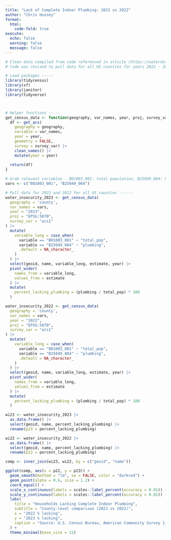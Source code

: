 ```yaml
---
title: "Lack of Complete Indoor Plumbing: 2023 vs 2022"
author: "Chris Hussey"
format:
  html:
    code-fold: true
execute:
  echo: false
  warning: false
  message: false
---
```


```r
# Clean data compiled from code referenced in article (https://waterdata.usgs.gov/blog/acs-maps/). 
# Code was revised to pull data for all US counties for years 2022 - 2023.

# Load packages -----
library(tidycensus)
library(sf) 
library(janitor) 
library(tidyverse)



# Helper functions -----
get_census_data <- function(geography, var_names, year, proj, survey_var) {
  df <- get_acs(
    geography = geography,
    variable = var_names,
    year = year,
    geometry = FALSE,
    survey = survey_var) |>
    clean_names() |>
    mutate(year = year)
  
  return(df) 
}

# Grab relevant variables - B01003_001: total population, B25049_004: households lacking plumbing----
vars <- c("B01003_001", "B25049_004")

# Pull data for 2023 and 2022 for all US counties ------
water_insecurity_2023 <- get_census_data(
  geography = 'county', 
  var_names = vars, 
  year = "2023", 
  proj = "EPSG:5070", 
  survey_var = "acs1"
) |>
  mutate(
    variable_long = case_when(
      variable == "B01003_001" ~ "total_pop",
      variable == "B25049_004" ~ "plumbing",
      .default = NA_character_  
    )
  ) |> 
  select(geoid, name, variable_long, estimate, year) |> 
  pivot_wider(
    names_from = variable_long,
    values_from = estimate
  ) |> 
  mutate(
    percent_lacking_plumbing = (plumbing / total_pop) * 100
  )

water_insecurity_2022 <- get_census_data(
  geography = 'county', 
  var_names = vars, 
  year = "2022", 
  proj = "EPSG:5070", 
  survey_var = "acs1"
) |>
  mutate(
    variable_long = case_when(
      variable == "B01003_001" ~ "total_pop",
      variable == "B25049_004" ~ "plumbing",
      .default = NA_character_  
    )
  ) |> 
  select(geoid, name, variable_long, estimate, year) |> 
  pivot_wider(
    names_from = variable_long,
    values_from = estimate
  ) |> 
  mutate(
    percent_lacking_plumbing = (plumbing / total_pop) * 100
  )
```

```r

wi23 <- water_insecurity_2023 |> 
  as.data.frame() |> 
  select(geoid, name, percent_lacking_plumbing) |> 
  rename(p23 = percent_lacking_plumbing)

wi22 <- water_insecurity_2022 |> 
  as.data.frame() |> 
  select(geoid, name, percent_lacking_plumbing) |> 
  rename(p22 = percent_lacking_plumbing)

comp <- inner_join(wi23, wi22, by = c("geoid", "name"))


```

```r
ggplot(comp, aes(x = p22, y = p23)) +
  geom_smooth(method = "lm", se = FALSE, color = "darkred") +
  geom_point(alpha = 0.6, size = 1.2) +
  coord_equal() +
  scale_x_continuous(labels = scales::label_percent(accuracy = 0.01)) +
  scale_y_continuous(labels = scales::label_percent(accuracy = 0.01)) +
  labs(
    title = "Households Lacking Complete Indoor Plumbing",
    subtitle = "County-level comparison (2023 vs 2022)",
    x = "2022 % lacking",
    y = "2023 % lacking",
    caption = "Source: U.S. Census Bureau, American Community Survey 1-year via tidycensus"
  ) +
  theme_minimal(base_size = 12)
```
